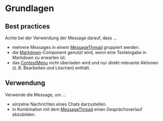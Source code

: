 # Grundlagen

## Best practices

Achte bei der Verwendung der Message darauf, dass ...

- mehrere Messages in einem [MessageThread](/03-components/chat/message-thread)
  gruppiert werden.
- die [Markdown](/03-components/content/markdown)-Component genutzt wird, wenn
  eine Texteingabe in Markdown zu erwarten ist.
- das [ContextMenu](/03-components/actions/context-menu) nicht überladen wird
  und nur direkt relevante Aktionen (z. B. Bearbeiten und Löschen) enthält.

## Verwendung

Verwende die Message, um ...

- einzelne Nachrichten eines Chats darzustellen.
- in Kombination mit dem [MessageThread](/03-components/chat/message-thread)
  einen Gesprächsverlauf abzubilden.
